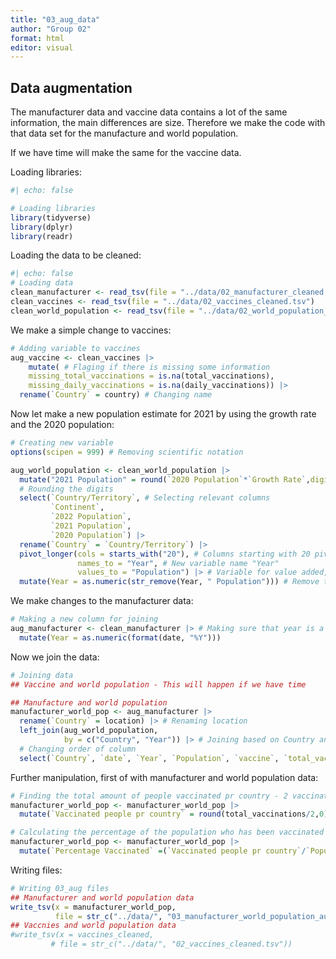 ```yaml
---
title: "03_aug_data"
author: "Group 02"
format: html
editor: visual
---
```


## Data augmentation

The manufacturer data and vaccine data contains a lot of the same information, the main differences are size. Therefore we make the code with that data set for the manufacture and world population.

If we have time will make the same for the vaccine data.

Loading libraries:

```r
#| echo: false

# Loading libraries
library(tidyverse)
library(dplyr)
library(readr)
```

Loading the data to be cleaned:

```r
#| echo: false
# Loading data
clean_manufacturer <- read_tsv(file = "../data/02_manufacturer_cleaned.tsv")
clean_vaccines <- read_tsv(file = "../data/02_vaccines_cleaned.tsv")
clean_world_population <- read_tsv(file = "../data/02_world_population_cleaned.tsv")
```

We make a simple change to vaccines:

```r
# Adding variable to vaccines
aug_vaccine <- clean_vaccines |> 
    mutate( # Flaging if there is missing some information
    missing_total_vaccinations = is.na(total_vaccinations),
    missing_daily_vaccinations = is.na(daily_vaccinations)) |> 
  rename(`Country` = country) # Changing name
```

Now let make a new population estimate for 2021 by using the growth rate and the 2020 population:

```r
# Creating new variable 
options(scipen = 999) # Removing scientific notation

aug_world_population <- clean_world_population |> 
  mutate("2021 Population" = round(`2020 Population`*`Growth Rate`,digits = 0)) |> 
  # Rounding the digits 
  select(`Country/Territory`, # Selecting relevant columns
         `Continent`,
         `2022 Population`,
         `2021 Population`, 
         `2020 Population`) |> 
  rename(`Country` = `Country/Territory`) |> 
  pivot_longer(cols = starts_with("20"), # Columns starting with 20 pivot longer
               names_to = "Year", # New variable name "Year"
               values_to = "Population") |> # Variable for value added, named "Population"
  mutate(Year = as.numeric(str_remove(Year, " Population"))) # Remove the word "Population"

```

We make changes to the manufacturer data:

```r
# Making a new column for joining
aug_manufacturer <- clean_manufacturer |> # Making sure that year is a column that matches the date
  mutate(Year = as.numeric(format(date, "%Y")))
```

Now we join the data:

```r
# Joining data
## Vaccine and world population - This will happen if we have time

## Manufacture and world population
manufacturer_world_pop <- aug_manufacturer |> 
  rename(`Country` = location) |> # Renaming location
  left_join(aug_world_population,
            by = c("Country", "Year")) |> # Joining based on Country and Year
  # Changing order of column
  select(`Country`, `date`, `Year`, `Population`, `vaccine`, `total_vaccinations`) 
```

Further manipulation, first of with manufacturer and world population data:

```r
# Finding the total amount of people vaccinated pr country - 2 vaccination pr person
manufacturer_world_pop <- manufacturer_world_pop |>
  mutate(`Vaccinated people pr country` = round(total_vaccinations/2,0))

# Calculating the percentage of the population who has been vaccinated
manufacturer_world_pop <- manufacturer_world_pop |> 
  mutate(`Percentage Vaccinated` =(`Vaccinated people pr country`/`Population`)*100)

```

Writing files:

```r
# Writing 03_aug files
## Manufacturer and world population data
write_tsv(x = manufacturer_world_pop,
          file = str_c("../data/", "03_manufacturer_world_population_aug.tsv"))
## Vaccnies and world population data
#write_tsv(x = vaccines_cleaned,
         # file = str_c("../data/", "02_vaccines_cleaned.tsv"))
```
